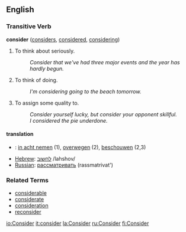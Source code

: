 ==English==

===Transitive Verb===
'''consider'''   ([[considers]], [[considered]], [[considering]])
# To think about seriously.
#: ''Consider that we've had three major events and the year has hardly begun.''
# To think of doing.
#: ''I'm considering going to the beach tomorrow.''
# To assign some quality to.
#: ''Consider yourself lucky, but consider your opponent skillful.''
#: ''I considered the pie underdone.''

====translation====
*{{nl}}: [[in acht nemen]] (1), [[overwegen]] (2), [[beschouwen]] (2,3)
*[[Hebrew]]: [[לחשוב]] /lahshov/
*[[Russian]]: [[рассматривать]] (rassmatrivat')

===Related Terms===
*[[considerable]]
*[[considerate]]
*[[consideration]]
*[[reconsider]]

[[io:Consider]]
[[it:consider]]
[[la:Consider]]
[[ru:Consider]]
[[fi:Consider]]